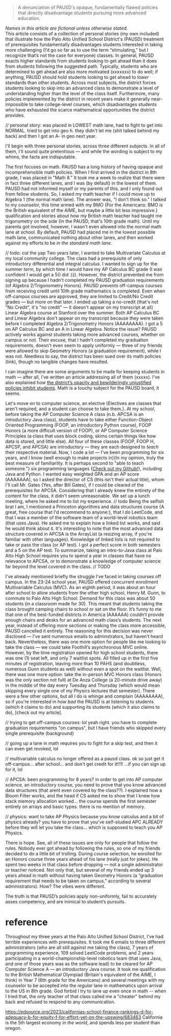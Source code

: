 >A denunciation of PAUSD's opaque, fundamentally flawed policies that directly disadvantage students pursuing more advanced education.

*Names in this article are fictional unless otherwise stated.*<br>This article consists of a collection of personal stories (my own included) that illustrate how the Palo Alto Unified School District's (PAUSD) treatment of prerequisites fundamentally disadvantages students interested in taking more challenging (I’d go so far as to use the term “stimulating,” but I recognize that’s not the case for everyone) classes. In general, PAUSD exacts higher standards from students looking to get ahead than it does from students following the suggested path. Typically, students who are determined to get ahead are also more motivated (xxxxxxx) to do well; if anything, PAUSD should hold students looking to get ahead to *lower* standards than other students. Across most subjects, the district forces students looking to skip into an advanced class to demonstrate a level of understanding higher than the level of the class itself. Furthermore, many policies implemented by the district in recent years make it generally near-impossible to take college-level courses, which disadvantages students who have exhausted the scarce mathematical opportunities the district provides.

// personal story: was placed in LOWEST math lane, had to fight to get into NORMAL. tried to get into geo h. they didn't let me (shit talked behind my back) and then I got an A- in geo next year.

I'll begin with three personal stories, across three different subjects. In all of them, I'll sound quite pretentious — and while the wording is subject to my whims, the facts are indisputable.

The first focuses on math. PAUSD has a long history of having opaque and incomprehensible math policies. When I first arrived in the district in 8th grade, I was placed in "Math 8." It took me a week to realize that there were in fact three different lanes, and I was (by default) in the lowest of them. PAUSD had not informed myself or my parents of this, and I only found out from fellow students. So, I asked my math teacher if I could move up to Algebra 1 (the normal math lane). The answer was, "I don't think so." I talked to my counselor, this time armed with my BMO {For the Americans: BMO is the British equivalent of the AIME, but maybe a little bit less impressive.} qualification and stories about how my British math teacher had taught me trigonometry on the side {In the PAUSD, that's 10th grade math}. Until my parents got involved, however, I wasn't even allowed into the *normal* math lane at school. By default, PAUSD had placed me in the lowest possible math lane, communicated nothing about other lanes, and then worked against my efforts to be *in the standard math lane*.

// todo: cut the yap
Two years later, I wanted to take Multivariate Calculus at my local community college. The class had a prerequisite of only introductory differential and integral calculus. I wanted to sign up for the summer term, by which time I would have my AP Calculus BC grade (I was confident I would get a 5{I did :)}). However, the district prevented me from signing up because I hadn't completed my PAUSD graduation requirements (of Algebra 2/Trigonometry Honors). PAUSD prevents off-campus courses from receiving credit until 10th grade mathematics is completed. Even when off-campus courses are approved, they are limited to Credit/No Credit grades — but more on that later. I ended up taking a no-credit (that's not "No Credit", it's "no credit" — it doesn't appear on my transcript at all) Linear Algebra course at Stanford over the summer. Both AP Calculus BC and Linear Algebra don't appear on my transcript because they were taken before I completed Algebra 2/Trigonometry Honors (AAAAAAAA). I got a 5 on AP Calculus BC and an A in Linear Algebra. Notice the issue? PAUSD actively works against students taking more advanced courses, whether on campus or not. Their excuse, that I hadn't completed my graduation requirements, doesn't even seem to apply uniformly — three of my friends were allowed to skip Geometry Honors (a graduation requirement), while I was not. Needless to say, the district has been sued over its math policies (link), though no tangible changes have resulted.

I can imagine there are some arguments to be made for keeping students in math — after all, I’ve written an article addressing all of them (xxxxx). I’ve also explained how [the district’s opacity and bewilderingly unjustified policies inhibit students](/blog/pausd-mvc). Math is a touchy subject for the PAUSD board, it seems.

Let's move on to computer science, an elective {Electives are classes that aren't required, and a student can choose to take them.}. At my school, before taking the AP Computer Science A class (n.b. APCSA is an *introductory* Java class), students have to take either Function-Object Oriented Programming (FOOP, an introductory Python course), FOOP Honors (a more difficult version of FOOP), or AP Computer Science Principles (a class that uses block coding, skims certain things like how data is stored, and little else). All four of these classes (FOOP, FOOP H, APCSP, and APCSA) are introductory — they are each designed to *teach* their respective material. Now, I code a lot — I've been programming for six years, and I know (well enough to make projects in){In my opinion, truly the best measure of familiarlity. It is perhaps second to "able to teach someone."} six programming languages {[Check out my Github!](https://github.com/borisnezlobin)}, including Java and Python. I wanted easy weighted GPA and an AP score (AAAAAAA), so I asked the director of CS (this isn't their actual title), whom I'll call Mr. Gates {Yes, after Bill Gates}, if I could be cleared of the prerequisites for APCSA. Considering that I already knew the entirety of the content for the class, it didn't seem unreasonable. We set up a lunch meeting, where he asked me to list my experience.
// todo
Being the selfish brat I am, I mentioned a Princeton algorithms and data structures course {A great, free course that I'd recommend to anyone:}, that I do LeetCode, and that I was a member of the software team of a world-level robotics team (that uses Java). He asked me to explain how a linked list works, and said he would think about it. It's interesting to note that the most advanced data structure covered in APCSA is the ArrayList (a resizing array, if you're familiar with other languages). Knowledge of linked lists is not required to take or pass the class (or AP test). I got a perfect score in both semesters and a 5 on the AP test. To summarize, taking an intro-to-Java class at Palo Alto High School requires you to spend a year in classes that have no relevance to APCSA, or to demonstrate a knowledge of computer science far beyond the level covered in the class.
// TODO

I've already mentioned briefly the struggle I've faced in taking courses off campus. In the 23-24 school year, PAUSD offered concurrent enrollment Multivariable Calculus (MVC). As an eighth period, it was about an hour after school to allow students from the other high school, Henry M. Gunn, to commute to Palo Alto High School. Demand for this class was about 50 students (in a classroom made for 30). This meant that students taking the class brought camping chairs to school or sat on the floor. It’s funny to me that one of the best-funded districts in America (AAAAAA) couldn’t provide enough chairs and desks for an advanced math class’s students. The next year, instead of offering more sections or making the class more accessible, PAUSD cancelled it entirely. The reasoning for this decision was never disclosed — I've sent numerous emails to adminstrators, but haven't heard back. Nevertheless, there was one more option for people like me looking to take the class — we could take Foothill’s asynchronous MVC online. However, by the time registration opened for high school students, there was one (1) seat left, and only 7 waitlist spots. All filled up in the first five minutes of registration, leaving more than 10 PAHS (and doubtless, numerous Gunn students as well) without even a spot on the waitlist. Well, there was one more option: take the in-person MVC Honors class (Honors was the only section not full) at De Anza College (a 20-minute drive away) in the middle of the day every Tuesday and Thursday (which would mean skipping every single one of my Physics lectures that semester). There were a few other options, but all I do is whinge and complain (AAAAAAAA), so if you're interested in how *bad* the PAUSD is at listening to students (which it claims to do) and supporting its students (which it also claims to do), [check out my article].

// trying to get off-campus courses: lol yeah right. you have to complete graduation requirements "on campus", but I have friends who skipped every single prerequisite (background)

// going up a lane in math requires you to fight for a skip test, and then it can even get revoked, lol

// multivariable calculus no longer offered as a pausd class. ok so just get it off-campus... after school... and don't get credit for it!!1! ...if you can sign up for it, lol

// APCSA: been programming for 8 years? in order to get into AP computer science, an introductory course, you need to prove that you know advanced data structures (that arent even covered by the class??). I explained how a Bloom Filter works, and the head if CS asked me to show that I knew how stack memory allocation worked... the course spends the first semester entirely on arrays and basic types. there is no mention of memory.

// physics: want to take AP Physics because you know calculus and a bit of physics already? you have to prove that you've self-studied APC ALREADY before they will let you take the class... which is supposed to teach you AP Physics.

There is hope. See, all of these issues are only for people that follow the rules. Nobody ever got ahead by following the rules, so one of my friends decided to do a little bit of trolling. During course selection, he enrolled for an Honors course three years ahead of his lane (really just for jokes). He spent two weeks in that class before dropping — not a single administrator or teacher noticed. Not only that, but several of my friends ended up 3 years ahead in math without having taken Geometry Honors (a “graduation requirement that needs to be taken on campus,” according to several administrators). How? The vibes were different.

The truth is that PAUSD’s policies apply non-uniformly, fail to accurately asses competency, and are inimical to student’s pursuits.


# reference

Throughout my three years at the Palo Alto Unified School District, I've had terrible experiences with prerequisites. It took me 6 emails to three different administrators (who are all still against me taking the class), 7 years of programming experience, 109 solved LeetCode problems, and 2 years participating in a world-championship-level robotics team (that uses Java, and one of those years was as the software lead) to be cleared for AP Computer Science A — an *introductory* Java course. It took me qualification to the British Mathematical Olympiad (Britain's equivalent of the AIME, I think) in Year 7 (6th grade for the Americans) and several meetings with my counselor to be accepted into the *regular* lane in mathematics upon arrival to the US in 8th grade. God forbid I try to lane up even once in math -- when I tried that, the only teacher of that class called me a "cheater" behind my back and refused to respond to any communication.

https://edsource.org/2023/californias-school-finance-rankings-d-for-adequacy-b-for-equity-f-for-effort-yet-on-the-upswing/683463
California is the 5th largest economy *in the world*, and spends less per student than oregon.